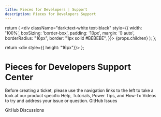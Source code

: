 ```yaml
---
title: Pieces for Developers | Support
description: Pieces for Developers Support
---
```


  return (
    <div className="dark:text-white text-black" style={{
      width: '100%',
      boxSizing: 'border-box',
      padding: '10px',
      margin: '0 auto',
      borderRadius: "16px",
      border: "1px solid #BEBEBE",
    }}>
      {props.children}
    </div>
  );
};

  return <div style={{ height: "16px"}}></div>
};

# Pieces for Developers Support Center

<Info>
  Before creating a ticket, please use the navigation links to the left to take a look at our product specific Help, Tutorials, Power Tips, and How-To Videos to try and address your issue or question.
</Info>

<SingleCard>
  GitHub Issues
</SingleCard>

<MiniSpacer></MiniSpacer>

<SingleCard>
  GitHub Discussions
</SingleCard>
